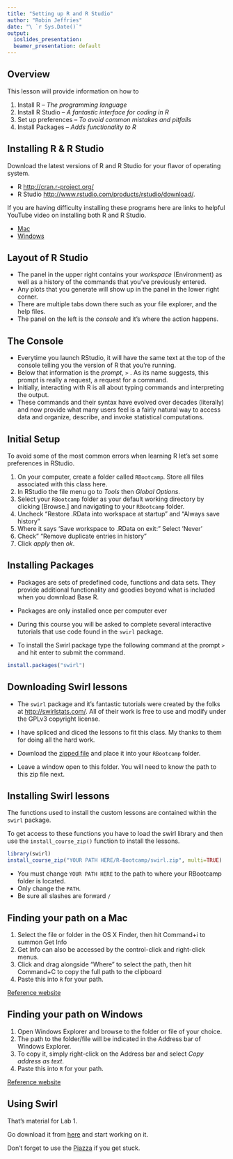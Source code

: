 ```yaml
---
title: "Setting up R and R Studio"
author: "Robin Jeffries"
date: "\ `r Sys.Date()`"
output:
  ioslides_presentation:
  beamer_presentation: default
---
```


##  Overview
This lesson will provide information on how to

1. Install R  -- _The programming language_
2. Install R Studio -- _A fantastic interface for coding in R_
3. Set up preferences -- _To avoid common mistakes and pitfalls_
4. Install Packages -- _Adds functionality to R_


## Installing R & R Studio

Download the latest versions of R and R Studio for your flavor of operating system.

* R [http://cran.r-project.org/](http://cran.r-project.org/)
* R Studio [http://www.rstudio.com/products/rstudio/download/](http://www.rstudio.com/products/rstudio/download/).

If you are having difficulty installing these programs here are links to helpful YouTube video on installing both R and R Studio. 

- [Mac](https://www.youtube.com/watch?v=cX532N_XLIs)
- [Windows](http://www.youtube.com/watch?v=eD07NznguA4)


## Layout of R Studio

- The panel in the upper right contains your *workspace* (Environment) as well as a 
history of the commands that you've previously entered.  
- Any plots that you generate will show up in the panel in the lower right corner.
- There are multiple tabs down there such as your file explorer, and the help files. 
- The panel on the left is the *console* and it's where the action happens.

## The Console

- Everytime you launch RStudio, it will have the same text at the top of the 
console telling you the version of R that you're running.  
- Below that information is the *prompt*, `>` . As its name suggests, this prompt is really a request, a request for a command. 
- Initially, interacting with R is all about typing commands and interpreting the output. 
- These commands and their syntax have evolved over decades (literally) and now provide what many users feel is a fairly natural way to access data and organize, describe, and invoke statistical computations.


## Initial Setup
To avoid some of the most common errors when learning R let's set some preferences in RStudio. 

1. On your computer, create a folder called `RBootcamp`. Store all files associated with this class here.
2. In RStudio the file menu go to _Tools_ then _Global Options_. 
3. Select your `RBootcamp` folder as your default working directory by clicking [Browse.] and navigating to your `RBootcamp` folder. 
4. Uncheck "Restore .RData into workspace at startup" and "Always save history"
5. Where it says 'Save workspace to .RData on exit:" Select 'Never'
6. Check" "Remove duplicate entries in history"
7. Click _apply_ then _ok_. 

## Installing Packages 
* Packages are sets of predefined code, functions and data sets. They provide additional functionality and goodies beyond what is included when you download Base R. 

* <div class="red">Packages are only installed once per computer ever</div> 

* During this course you will be asked to complete several interactive tutorials that use code found in the `swirl` package. 

* To install the Swirl package type the following command at the prompt `>` and hit enter to submit the command.
```r
install.packages("swirl")
```


## Downloading Swirl lessons

* The `swirl` package and it's fantastic tutorials were created by the folks at [http://swirlstats.com/](http://swirlstats.com/). All of their work is free to use and modify under the GPLv3 copyright license. 

* I have spliced and diced the lessons to fit this class. My thanks to them for doing all the hard work. 

* Download the [zipped file](https://github.com/norcalbiostat/R-Bootcamp/blob/master/swirl.zip) and place it into your `RBootcamp` folder.

* Leave a window open to this folder. You will need to know the path to this zip file next. 

## Installing Swirl lessons
The functions used to install the custom lessons are contained within the `swirl` package. 

To get access to these functions you have to load the swirl library and then use the `install_course_zip()` function to install the lessons. 
```r
library(swirl)
install_course_zip("YOUR PATH HERE/R-Bootcamp/swirl.zip", multi=TRUE)
```

* You must change `YOUR PATH HERE` to the path to where your RBootcamp folder is located. 
* Only change the `PATH`. 
* Be sure all slashes are forward `/`

## Finding your path on a Mac

1. Select the file or folder in the OS X Finder, then hit Command+i to summon Get Info
2. Get Info can also be accessed by the control-click and right-click menus.
3. Click and drag alongside “Where” to select the path, then hit Command+C to copy the full path to the clipboard 
4. Paste this into `R` for your path. 


[Reference website](http://osxdaily.com/2013/06/19/copy-file-folder-path-mac-os-x/)


## Finding your path on Windows

1. Open Windows Explorer and browse to the folder or file of your choice.
2. The path to the folder/file will be indicated in the Address bar of Windows Explorer.
3. To copy it, simply right-click on the Address bar and select _Copy address as text_.
4. Paste this into `R` for your path. 


[Reference website](http://ccm.net/faq/31588-windows-8-easily-copy-the-full-path-of-a-file-folder)


## Using Swirl
That's material for Lab 1. 

Go download it from [here](here) and start working on it. 

Don't forget to use the [Piazza](link to piazza course) if you get stuck.






